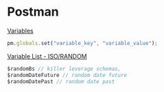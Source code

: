 # Postman


[Variables](https://learning.postman.com/docs/sending-requests/environments/managing-environments/)
    

```js filename="demo.js" {3} copy
pm.globals.set("variable_key", "variable_value");
```

[Variable List - ISO/RANDOM](https://learning.postman.com/docs/writing-scripts/script-references/variables-list/)

```js
$randomBs // killer leverage schemas,
$randomDateFuture // random date future
$randomDatePast // random date past
```